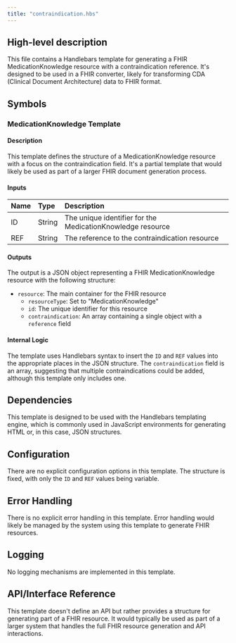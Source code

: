 ```yaml
---
title: "contraindication.hbs"
---
```


## High-level description
This file contains a Handlebars template for generating a FHIR MedicationKnowledge resource with a contraindication reference. It's designed to be used in a FHIR converter, likely for transforming CDA (Clinical Document Architecture) data to FHIR format.

## Symbols

### MedicationKnowledge Template
#### Description
This template defines the structure of a MedicationKnowledge resource with a focus on the contraindication field. It's a partial template that would likely be used as part of a larger FHIR document generation process.

#### Inputs
| Name | Type | Description |
|:-----|:-----|:------------|
| ID | String | The unique identifier for the MedicationKnowledge resource |
| REF | String | The reference to the contraindication resource |

#### Outputs
The output is a JSON object representing a FHIR MedicationKnowledge resource with the following structure:
- `resource`: The main container for the FHIR resource
  - `resourceType`: Set to "MedicationKnowledge"
  - `id`: The unique identifier for this resource
  - `contraindication`: An array containing a single object with a `reference` field

#### Internal Logic
The template uses Handlebars syntax to insert the `ID` and `REF` values into the appropriate places in the JSON structure. The `contraindication` field is an array, suggesting that multiple contraindications could be added, although this template only includes one.

## Dependencies
This template is designed to be used with the Handlebars templating engine, which is commonly used in JavaScript environments for generating HTML or, in this case, JSON structures.

## Configuration
There are no explicit configuration options in this template. The structure is fixed, with only the `ID` and `REF` values being variable.

## Error Handling
There is no explicit error handling in this template. Error handling would likely be managed by the system using this template to generate FHIR resources.

## Logging
No logging mechanisms are implemented in this template.

## API/Interface Reference
This template doesn't define an API but rather provides a structure for generating part of a FHIR resource. It would typically be used as part of a larger system that handles the full FHIR resource generation and API interactions.